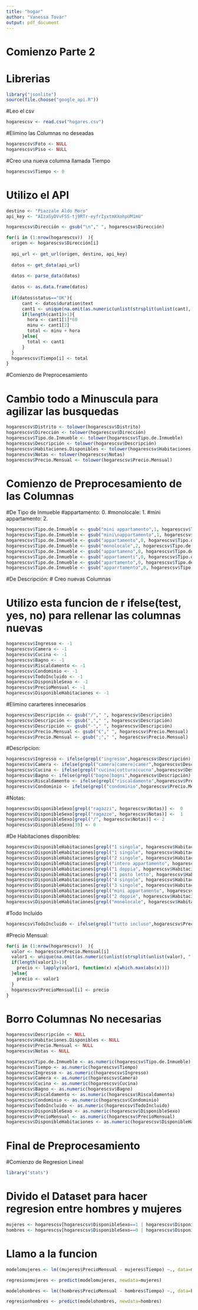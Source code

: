 ```yaml
---
title: "hogar"
author: "Vanessa Tovar"
output: pdf_document
---
```

# Comienzo Parte 2
# Librerias
```r
library("jsonlite")
source(file.choose("google_api.R"))
```


#Leo el csv
```r
hogarescsv <- read.csv("hogares.csv")
```
#Elimino las Columnas no deseadas
```r
hogarescsv$Foto <- NULL
hogarescsv$Piso <- NULL
```
#Creo una nueva columna llamada Tiempo
```r
hogarescsv$Tiempo <- 0
```
# Utilizo el API
```r
destino <- "Piazzale Aldo Moro"
api_key <- "AIzaSyDVvFSS-tj9RTr-eyfrIyxtmXXohpUM1mU"

hogarescsv$Dirección <- gsub("\n"," ", hogarescsv$Dirección)

for(i in (1:nrow(hogarescsv))  ){
  origen <- hogarescsv$Dirección[i]
  
  api_url <- get_url(origen, destino, api_key)
  
  datos <- get_data(api_url)
  
  datos <- parse_data(datos)
  
  datos <- as.data.frame(datos)
  
  if(datos$status=="OK"){
      cant <- datos$duration$text
      cant1 <- unique(na.omit(as.numeric(unlist(strsplit(unlist(cant), "[^0-9]+")))))
      if(length(cant1)>1){
        hora <- cant1[1]*60
        minu <- cant1[2]
        total <- minu + hora
      }else{
        total <- cant1
      }
  }
  hogarescsv$Tiempo[i] <- total
}
```
#Comienzo de Preprocesamiento

# Cambio todo a Minuscula para agilizar las busquedas
```r
hogarescsv$Distrito <- tolower(hogarescsv$Distrito)
hogarescsv$Dirección <- tolower(hogarescsv$Dirección)
hogarescsv$Tipo.de.Inmueble <- tolower(hogarescsv$Tipo.de.Inmueble)
hogarescsv$Descripción <- tolower(hogarescsv$Descripción)
hogarescsv$Habitaciones.Disponibles <- tolower(hogarescsv$Habitaciones.Disponibles)
hogarescsv$Notas <- tolower(hogarescsv$Notas)
hogarescsv$Precio.Mensual <- tolower(hogarescsv$Precio.Mensual)
```
# Comienzo de Preprocesamiento de las Columnas

#De Tipo de Inmueble
#appartamento: 0.
#monolocale: 1.
#mini appartamento: 2.
```r
hogarescsv$Tipo.de.Inmueble <- gsub("mini appartamento",1, hogarescsv$Tipo.de.Inmueble)
hogarescsv$Tipo.de.Inmueble <- gsub("mini\nappartamento",1, hogarescsv$Tipo.de.Inmueble)
hogarescsv$Tipo.de.Inmueble <- gsub("appartamento",0, hogarescsv$Tipo.de.Inmueble)
hogarescsv$Tipo.de.Inmueble <- gsub("monolocale",2, hogarescsv$Tipo.de.Inmueble)
hogarescsv$Tipo.de.Inmueble <- gsub("appartameno",0, hogarescsv$Tipo.de.Inmueble)
hogarescsv$Tipo.de.Inmueble <- gsub("appartamenti",0, hogarescsv$Tipo.de.Inmueble)
hogarescsv$Tipo.de.Inmueble <- gsub("apartamento",0, hogarescsv$Tipo.de.Inmueble)
hogarescsv$Tipo.de.Inmueble <- gsub("apparrtamento",0, hogarescsv$Tipo.de.Inmueble)
```
#De Descripción:
# Creo nuevas Columnas

# Utilizo esta funcion de r ifelse(test, yes, no) para rellenar las columnas nuevas
```r
hogarescsv$Ingresso <- -1
hogarescsv$Camera <- -1
hogarescsv$Cucina <- -1
hogarescsv$Bagno <- -1
hogarescsv$Riscaldamento <- -1
hogarescsv$Condominio <- -1
hogarescsv$TodoIncluido <- -1
hogarescsv$DisponibleSexo <- -1
hogarescsv$PrecioMensual <- -1
hogarescsv$DisponibleHabitaciones <- -1
```
#Elimino cararteres innecesarios
```r
hogarescsv$Descripción <- gsub("/"," ", hogarescsv$Descripción)
hogarescsv$Descripción <- gsub(","," ", hogarescsv$Descripción)
hogarescsv$Descripción <- gsub("-"," ", hogarescsv$Descripción)
hogarescsv$Precio.Mensual <- gsub("€"," ", hogarescsv$Precio.Mensual)
hogarescsv$Precio.Mensual <- gsub(";"," ", hogarescsv$Precio.Mensual)
```
#Descripcion:
```r
hogarescsv$Ingresso <- ifelse(grepl("ingresso",hogarescsv$Descripción),1,0)
hogarescsv$Camera <- ifelse(grepl("camera|camere|camer",hogarescsv$Descripción),1,0)
hogarescsv$Cucina <- ifelse(grepl("cucina|cottura|cucna",hogarescsv$Descripción),1,0)
hogarescsv$Bagno <- ifelse(grepl("bagno|bagni",hogarescsv$Descripción),1,0)
hogarescsv$Riscaldamento <- ifelse(grepl("riscaldamento",hogarescsv$Precio.Mensual),1,0)
hogarescsv$Condominio <- ifelse(grepl("condominio",hogarescsv$Precio.Mensual),1,0)
```
#Notas:
```r
hogarescsv$DisponibleSexo[grepl("ragazzi", hogarescsv$Notas)] <-  0
hogarescsv$DisponibleSexo[grepl("ragazze", hogarescsv$Notas)] <-  1
hogarescsv$DisponibleSexo[grepl("/", hogarescsv$Notas)] <- 2
hogarescsv$DisponibleSexo[39] <- 0
```
#De Habitaciones disponibles:
```r
hogarescsv$DisponibleHabitaciones[grepl("1 singola", hogarescsv$Habitaciones.Disponibles)] <-  1
hogarescsv$DisponibleHabitaciones[grepl("1 singole", hogarescsv$Habitaciones.Disponibles)] <-  1
hogarescsv$DisponibleHabitaciones[grepl("2 singole", hogarescsv$Habitaciones.Disponibles)] <-  2
hogarescsv$DisponibleHabitaciones[grepl("intero appartamento", hogarescsv$Habitaciones.Disponibles)] <-  8
hogarescsv$DisponibleHabitaciones[grepl("1 doppia", hogarescsv$Habitaciones.Disponibles)] <-  5
hogarescsv$DisponibleHabitaciones[grepl("1 posto letto", hogarescsv$Habitaciones.Disponibles)] <-  9
hogarescsv$DisponibleHabitaciones[grepl("4 singole", hogarescsv$Habitaciones.Disponibles)] <-  4
hogarescsv$DisponibleHabitaciones[grepl("3 singole", hogarescsv$Habitaciones.Disponibles)] <-  3
hogarescsv$DisponibleHabitaciones[grepl("mini appartamento", hogarescsv$Habitaciones.Disponibles)] <-  7
hogarescsv$DisponibleHabitaciones[grepl("2 doppie", hogarescsv$Habitaciones.Disponibles)] <-  6
hogarescsv$DisponibleHabitaciones[grepl("monolocale", hogarescsv$Habitaciones.Disponibles)] <-  10
```
#Todo Incluido
```r
hogarescsv$TodoIncluido <- ifelse(grepl("tutto incluso",hogarescsv$Precio.Mensual),1,0)
```
#Precio Mensual:
```r
for(i in (1:nrow(hogarescsv))  ){
  valor <- hogarescsv$Precio.Mensual[i]
  valor1 <- unique(na.omit(as.numeric(unlist(strsplit(unlist(valor), "[^0-9]+")))))
  if(length(valor1)>1){
    precio <- lapply(valor1, function(x) x[which.max(abs(x))])
  }else{
    precio <- valor1
  }
  hogarescsv$PrecioMensual[i] <- precio
}
```
# Borro Columnas No necesarias
```r
hogarescsv$Descripción <- NULL
hogarescsv$Habitaciones.Disponibles <- NULL
hogarescsv$Precio.Mensual <- NULL
hogarescsv$Notas <- NULL

hogarescsv$Tipo.de.Inmueble <- as.numeric(hogarescsv$Tipo.de.Inmueble) 
hogarescsv$Tiempo <- as.numeric(hogarescsv$Tiempo)
hogarescsv$Ingresso <- as.numeric(hogarescsv$Ingresso)
hogarescsv$Camera <- as.numeric(hogarescsv$Camera)
hogarescsv$Cucina <- as.numeric(hogarescsv$Cucina)
hogarescsv$Bagno <- as.numeric(hogarescsv$Bagno)
hogarescsv$Riscaldamento <- as.numeric(hogarescsv$Riscaldamento)
hogarescsv$Condominio <- as.numeric(hogarescsv$Condominio)
hogarescsv$TodoIncluido <- as.numeric(hogarescsv$TodoIncluido)
hogarescsv$DisponibleSexo <- as.numeric(hogarescsv$DisponibleSexo)
hogarescsv$PrecioMensual <- as.numeric(hogarescsv$PrecioMensual)
hogarescsv$DisponibleHabitaciones <- as.numeric(hogarescsv$DisponibleHabitaciones)
```

# Final de Preprocesamiento

#Comienzo de Regresion Lineal
```r
library("stats")
```
# Divido el Dataset para hacer regresion entre hombres y mujeres
```r
mujeres <- hogarescsv[hogarescsv$DisponibleSexo==1 | hogarescsv$DisponibleSexo==2, ]
hombres <- hogarescsv[hogarescsv$DisponibleSexo==0 | hogarescsv$DisponibleSexo==2, ]
```
# Llamo a la funcion
```r
modelomujeres <- lm((mujeres$PrecioMensual - mujeres$Tiempo) ~., data=mujeres)

regresionmujeres <- predict(modelomujeres, newdata=mujeres)

modelohombres <- lm((hombres$PrecioMensual - hombres$Tiempo) ~., data=hombres)

regresionhombres <- predict(modelohombres, newdata=hombres)
```

